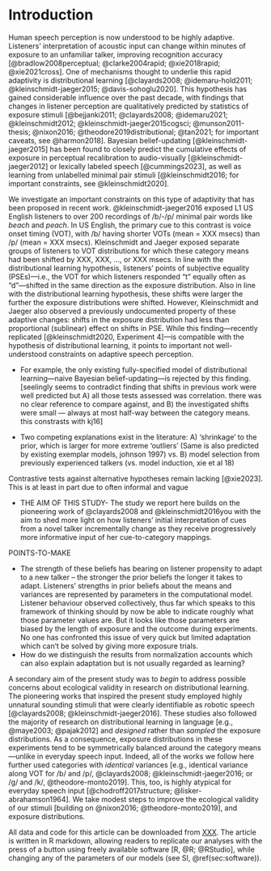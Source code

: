 # Introduction
Human speech perception is now understood to be highly adaptive. Listeners' interpretation of acoustic input can change within minutes of exposure to an unfamiliar talker, improving recognition accuracy [@bradlow2008perceptual; @clarke2004rapid; @xie2018rapid; @xie2021cross]. One of mechanisms thought to underlie this rapid adaptivity is distributional learning [@clayards2008; @idemaru-hold2011; @kleinschmidt-jaeger2015; @davis-sohoglu2020]. This hypothesis has gained considerable influence over the past decade, with findings that changes in listener perception are qualitatively predicted by statistics of exposure stimuli [@bejjanki2011; @clayards2008; @idemaru2021; @kleinschmidt2012; @kleinschmidt-jaeger2015cogsci; @munson2011-thesis; @nixon2016; @theodore2019distributional; @tan2021; for important caveats, see @harmon2018]. Bayesian belief-updating [@kleinschmidt-jaeger2015] has been found to closely predict the cumulative effects of exposure in perceptual recalibration to audio-visually [@kleinschmidt-jaeger2012] or lexically labeled speech [@cummings2023], as well as learning from unlabelled minimal pair stimuli [@kleinschmidt2016; for important constraints, see @kleinschmidt2020].

<!-- TO DO: find fMRI paper that claims to have rejected kleinschmidt-jaeger15 [wrongly], published somewhere around 2018-2020 -->

We investigate an important constraints on this type of adaptivity that has been proposed in recent work. @kleinschmidt-jaeger2016 exposed L1 US English listeners to over 200 recordings of /b/-/p/ minimal pair words like *beach* and *peach*. In US English, the primary cue to this contrast is voice onset timing (VOT), with /b/ having shorter VOTs (mean = XXX msecs) than /p/ (mean = XXX msecs). Kleinschmidt and Jaeger exposed
separate groups of listeners to VOT distributions for which these category means had been shifted by XXX, XXX, ..., or XXX msecs. In line with the distributional learning hypothesis, listeners' points of subjective equality (PSEs)---i.e., the VOT for which listeners responded "t" equally often as "d"---shifted in the same direction as the exposure distribution. Also in line with the distributional learning hypothesis, these shifts were larger the further the exposure distributions were shifted. <!-- perhaps replotting the figure from kj16 might help here? --> However, Kleinschmidt and Jaeger also observed a previously undocumented property of these adaptive changes: shifts in the exposure distribution had less than proportional (sublinear) effect on shifts in PSE. While this finding---recently replicated [@kleinschmidt2020, Experiment 4]---is compatible with the hypothesis of distributional learning, it points to important not well-understood constraints on adaptive speech perception. 

 + For example, the only existing fully-specified model of distributional learning---naive Bayesian belief-updating---is rejected by this finding. 
[seelingly seems to contradict finding that shifts in previous work were well predicted but A) all those tests assessed was correlation. there was no clear reference to compare against, and B) the investigated shifts were small --- always at most half-way between the category means. this constrasts with kj16]

 + Two competing explanations exist in the literature: A) 'shrinkage' to the prior, which is larger for more extreme 'outliers' (Same is also predicted by existing exemplar models, johnson 1997) vs. B) model selection from previously experienced talkers (vs. model induction, xie et al 18)

Contrastive tests against alternative hypotheses remain lacking [@xie2023]. This is at least in part due to often informal and vague 




- THE AIM OF THIS STUDY-
The study we report here builds on the pioneering work of @clayards2008 and @kleinschmidt2016you with the aim to shed more light on how listeners' initial interpretation of cues from a novel talker incrementally change as they receive progressively more informative input of her cue-to-category mappings.


POINTS-TO-MAKE


  - The strength of these beliefs has bearing on listener propensity to adapt to a new talker -- the stronger the prior beliefs the longer it takes to adapt. Listeners' strengths in prior beliefs about the means and variances are represented by parameters in the computational model. Listener behaviour observed collectively, thus far which speaks to this framework of thinking should by now be able to indicate roughly what those parameter values are. But it looks like those parameters are biased by the length of exposure and the outcome during experiments. No one has confronted this issue of very quick but limited adaptation which can't be solved by giving more exposure trials. 
  - How do we distinguish the results from normalization accounts which can also explain adaptation but is not usually regarded as learning?


A secondary aim of the present study was to *begin* to address possible concerns about ecological validity in research on distributional learning. The pioneering works that inspired the present study employed highly unnatural sounding stimuli that were clearly identifiable as robotic speech [@clayards2008; @kleinschmidt-jaeger2016]. These studies also followed the majority of research on distributional learning in language [e.g., @maye2003; @pajak2012] and *designed* rather than *sampled* the exposure distributions. As a consequence, exposure distributions in these experiments tend to be symmetrically balanced around the category means---unlike in everyday speech input. Indeed, all of the works we follow here further used categories with *identical* variances [e.g., identical variance along VOT for /b/ and /p/, @clayards2008; @kleinschmidt-jaeger2016; or /g/ and /k/, @theodore-monto2019]. This, too, is highly atypical for everyday speech input [@chodroff2017structure; @lisker-abrahamson1964]. We take modest steps to improve the ecological validity of our stimuli [building on @nixon2016; @theodore-monto2019], and exposure distributions. 

All data and code for this article can be downloaded from [XXX](OSF). <!-- TO DO: fill in URL --> The article is written in R markdown, allowing readers to replicate our analyses with the press of a button using freely available software [R, @R; @RStudio], while changing any of the parameters of our models (see SI, \@ref(sec:software)). 
